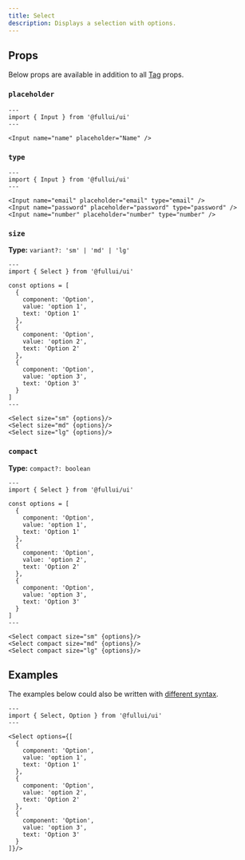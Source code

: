 ```yaml
---
title: Select
description: Displays a selection with options.
---
```


## Props
Below props are available in addition to all [Tag](/foundation/tag) props.

### `placeholder`
```astro live
---
import { Input } from '@fullui/ui'
---

<Input name="name" placeholder="Name" />
```

### `type`
```astro live
---
import { Input } from '@fullui/ui'
---

<Input name="email" placeholder="email" type="email" />
<Input name="password" placeholder="password" type="password" />
<Input name="number" placeholder="number" type="number" />
```

### `size`
**Type:** `variant?: 'sm' | 'md' | 'lg'`
```astro live
---
import { Select } from '@fullui/ui'

const options = [
  {
    component: 'Option',
    value: 'option 1',
    text: 'Option 1'
  },
  {
    component: 'Option',
    value: 'option 2',
    text: 'Option 2'
  },
  {
    component: 'Option',
    value: 'option 3',
    text: 'Option 3'
  }
]
---

<Select size="sm" {options}/>
<Select size="md" {options}/>
<Select size="lg" {options}/>
```

### `compact`
**Type:** `compact?: boolean`
```astro live
---
import { Select } from '@fullui/ui'

const options = [
  {
    component: 'Option',
    value: 'option 1',
    text: 'Option 1'
  },
  {
    component: 'Option',
    value: 'option 2',
    text: 'Option 2'
  },
  {
    component: 'Option',
    value: 'option 3',
    text: 'Option 3'
  }
]
---

<Select compact size="sm" {options}/>
<Select compact size="md" {options}/>
<Select compact size="lg" {options}/>
```

## Examples
The examples below could also be written with [different syntax](/overview/components).

```astro live
---
import { Select, Option } from '@fullui/ui'
---

<Select options={[
  {
    component: 'Option',
    value: 'option 1',
    text: 'Option 1'
  },
  {
    component: 'Option',
    value: 'option 2',
    text: 'Option 2'
  },
  {
    component: 'Option',
    value: 'option 3',
    text: 'Option 3'
  }
]}/>
```

<Tag />